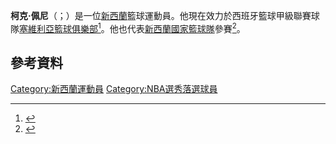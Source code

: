 {{Expand|time=2017-11-06}}
'''柯克·佩尼'''（{{lang-en|Kirk Penney}}；{{bd|1980年|11月23日}}）是一位[[新西蘭|新西蘭]]籃球運動員。他現在效力於西班牙籃球甲級聯賽球隊[[塞維利亞籃球俱樂部|塞維利亞籃球俱樂部]]<ref>{{cite news|title=Kirk Penney moves to Sevilla|url=http://www.sportando.com/en/europe/spain/150054/kirk-penney-moves-to-sevilla.html|accessdate=27 January 2015|work=Sportando.com|date=26 January 2015|archive-date=2016-11-21|archive-url=https://web.archive.org/web/20161121044000/http://www.sportando.com/en/europe/spain/150054/kirk-penney-moves-to-sevilla.html|dead-url=no}}</ref>。他也代表[[新西蘭國家籃球隊|新西蘭國家籃球隊]]參賽<ref>{{cite web |url=http://www.basketball.org.nz/national-teams/tall-blacks/tall-blacks-player-profiles/kirk-penney/ |title=Kirk Penney | Basketball New Zealand |publisher=Basketball.org.nz |date= |accessdate=2011-12-18 |archive-date=2010-06-02 |archive-url=https://web.archive.org/web/20100602110110/http://www.basketball.org.nz/national-teams/tall-blacks/tall-blacks-player-profiles/kirk-penney/ |dead-url=no }}</ref>。
{{篮球运动员小作品}}

==參考資料==
{{Reflist}}
[[Category:新西蘭運動員|Category:新西蘭運動員]]
[[Category:NBA選秀落選球員|Category:NBA選秀落選球員]]